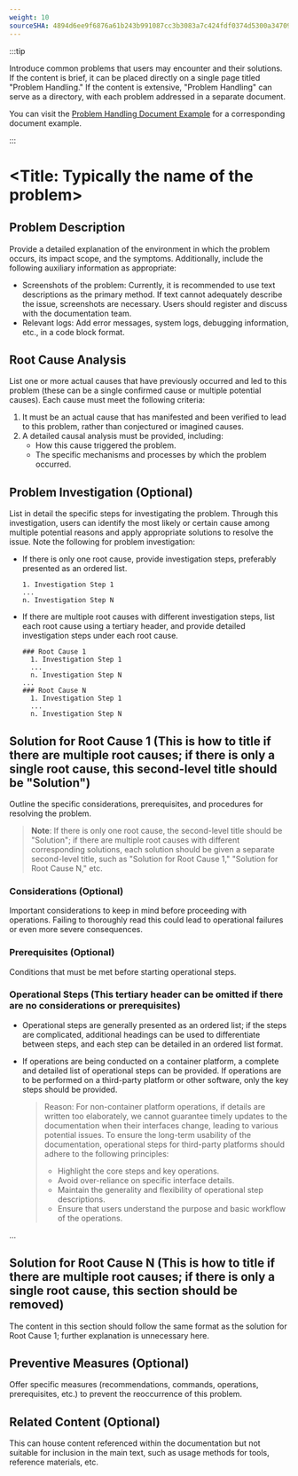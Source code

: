 ```yaml
---
weight: 10
sourceSHA: 4894d6ee9f6876a61b243b991087cc3b3083a7c424fdf0374d5300a347099774
---
```


:::tip

Introduce common problems that users may encounter and their solutions. If the content is brief, it can be placed directly on a single page titled "Problem Handling." If the content is extensive, "Problem Handling" can serve as a directory, with each problem addressed in a separate document.

You can visit the [Problem Handling Document Example](https://product-doc-guide.alauda.cn/template/trouble_shooting/example.html) for a corresponding document example.

:::

# \<Title: Typically the name of the problem>

## Problem Description

Provide a detailed explanation of the environment in which the problem occurs, its impact scope, and the symptoms. Additionally, include the following auxiliary information as appropriate:

- Screenshots of the problem: Currently, it is recommended to use text descriptions as the primary method. If text cannot adequately describe the issue, screenshots are necessary. Users should register and discuss with the documentation team.
- Relevant logs: Add error messages, system logs, debugging information, etc., in a code block format.

## Root Cause Analysis

List one or more actual causes that have previously occurred and led to this problem (these can be a single confirmed cause or multiple potential causes). Each cause must meet the following criteria:

1. It must be an actual cause that has manifested and been verified to lead to this problem, rather than conjectured or imagined causes.
2. A detailed causal analysis must be provided, including:
   - How this cause triggered the problem.
   - The specific mechanisms and processes by which the problem occurred.

## Problem Investigation (Optional)

List in detail the specific steps for investigating the problem. Through this investigation, users can identify the most likely or certain cause among multiple potential reasons and apply appropriate solutions to resolve the issue. Note the following for problem investigation:

- If there is only one root cause, provide investigation steps, preferably presented as an ordered list.

  ```
  1. Investigation Step 1
  ...
  n. Investigation Step N
  ```

- If there are multiple root causes with different investigation steps, list each root cause using a tertiary header, and provide detailed investigation steps under each root cause.
  ```
  ### Root Cause 1
    1. Investigation Step 1
    ...
    n. Investigation Step N
  ...
  ### Root Cause N
    1. Investigation Step 1
    ...
    n. Investigation Step N
  ```

## Solution for Root Cause 1 (This is how to title if there are multiple root causes; if there is only a single root cause, this second-level title should be "Solution")

Outline the specific considerations, prerequisites, and procedures for resolving the problem.

> **Note**: If there is only one root cause, the second-level title should be "Solution"; if there are multiple root causes with different corresponding solutions, each solution should be given a separate second-level title, such as "Solution for Root Cause 1," "Solution for Root Cause N," etc.

### Considerations (Optional)

Important considerations to keep in mind before proceeding with operations. Failing to thoroughly read this could lead to operational failures or even more severe consequences.

### Prerequisites (Optional)

Conditions that must be met before starting operational steps.

### Operational Steps (This tertiary header can be omitted if there are no considerations or prerequisites)

- Operational steps are generally presented as an ordered list; if the steps are complicated, additional headings can be used to differentiate between steps, and each step can be detailed in an ordered list format.
- If operations are being conducted on a container platform, a complete and detailed list of operational steps can be provided. If operations are to be performed on a third-party platform or other software, only the key steps should be provided.

  > Reason: For non-container platform operations, if details are written too elaborately, we cannot guarantee timely updates to the documentation when their interfaces change, leading to various potential issues. To ensure the long-term usability of the documentation, operational steps for third-party platforms should adhere to the following principles:
  >
  > - Highlight the core steps and key operations.
  > - Avoid over-reliance on specific interface details.
  > - Maintain the generality and flexibility of operational step descriptions.
  > - Ensure that users understand the purpose and basic workflow of the operations.

...

## Solution for Root Cause N (This is how to title if there are multiple root causes; if there is only a single root cause, this section should be removed)

The content in this section should follow the same format as the solution for Root Cause 1; further explanation is unnecessary here.

## Preventive Measures (Optional)

Offer specific measures (recommendations, commands, operations, prerequisites, etc.) to prevent the reoccurrence of this problem.

## Related Content (Optional)

This can house content referenced within the documentation but not suitable for inclusion in the main text, such as usage methods for tools, reference materials, etc.

